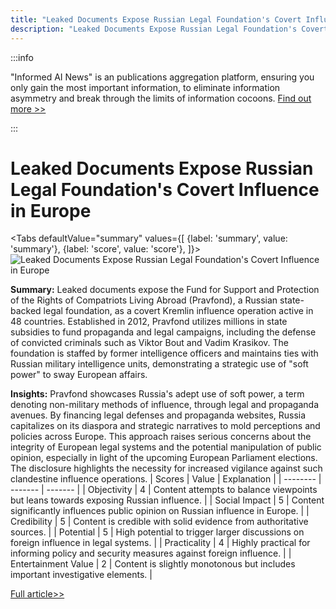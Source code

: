 ```yaml
---
title: "Leaked Documents Expose Russian Legal Foundation's Covert Influence in Europe"
description: "Leaked Documents Expose Russian Legal Foundation's Covert Influence in Europe"
---
```



:::info

"Informed AI News" is an publications aggregation platform, ensuring you only gain the most important information, to eliminate information asymmetry and break through the limits of information cocoons.  [Find out more >>](/docs/guides)

:::

# Leaked Documents Expose Russian Legal Foundation's Covert Influence in Europe


<Tabs
	defaultValue="summary"
	values={[
	{label: 'summary', value: 'summary'},
	{label: 'score', value: 'score'},
]}>
<TabItem value="summary">
<img
  src="https://image.informedainews.com/2024/06/Pol-N8n-1717382492-0.jpg"
  alt="Leaked Documents Expose Russian Legal Foundation's Covert Influence in Europe"
/>



**Summary:**
Leaked documents expose the Fund for Support and Protection of the Rights of Compatriots Living Abroad (Pravfond), a Russian state-backed legal foundation, as a covert Kremlin influence operation active in 48 countries. Established in 2012, Pravfond utilizes millions in state subsidies to fund propaganda and legal campaigns, including the defense of convicted criminals such as Viktor Bout and Vadim Krasikov. The foundation is staffed by former intelligence officers and maintains ties with Russian military intelligence units, demonstrating a strategic use of "soft power" to sway European affairs.

**Insights:**
Pravfond showcases Russia's adept use of soft power, a term denoting non-military methods of influence, through legal and propaganda avenues. By financing legal defenses and propaganda websites, Russia capitalizes on its diaspora and strategic narratives to mold perceptions and policies across Europe. This approach raises serious concerns about the integrity of European legal systems and the potential manipulation of public opinion, especially in light of the upcoming European Parliament elections. The disclosure highlights the necessity for increased vigilance against such clandestine influence operations.
</TabItem>
<TabItem value="score">
	| Scores     | Value   | Explanation |
	| -------- | ------- | ------- |
	| Objectivity  | 4    | Content attempts to balance viewpoints but leans towards exposing Russian influence.    |
	| Social Impact | 5     | Content significantly influences public opinion on Russian influence in Europe.    |
	| Credibility    | 5    | Content is credible with solid evidence from authoritative sources.    |
	| Potential    | 5    | High potential to trigger larger discussions on foreign influence in legal systems.    |
	| Practicality    | 4    | Highly practical for informing policy and security measures against foreign influence.    |
	| Entertainment Value    | 2    | Content is slightly monotonous but includes important investigative elements.    |
</TabItem>
</Tabs>

[Full article>>](https://www.theguardian.com/world/article/2024/jun/02/revealed-russian-legal-defence-foundation-pravfond-europe)
